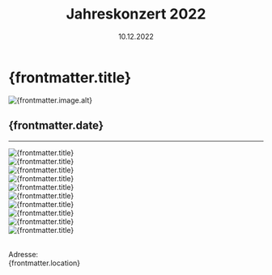 ﻿---
draft: false
history: true
layout: ../../layouts/BlogLayout.astro
publishedDate: 2022-12-10
date: 10.12.2022
uhrzeit: 20:00 Uhr
title: Jahreskonzert 2022
description: Jahresabschlusskonzert
location: Kulturetage Messestadt Riem
keywords: 
link: 
linktext: 
image:
  src: /images/blog/2022_12_10_Jahreskonzert/campos_viola_photography_A1_8837.jpg
  alt: mmt
---

#  {frontmatter.title}

<div id="toc">
    <Image
      src={frontmatter.image.src}
      width={1000}
      height="auto"
      quality={95}
      format = "webp"
      class = "rounded-xl"
      alt={frontmatter.image.alt}
    />
</div>

## {frontmatter.date}



---

<div class="pt-8">
<Image
        src={bild2}
        width={1500}
        height="auto"
        quality={100}
        format="webp"
        class="rounded-xl"
        alt="{frontmatter.title}"></Image>
        <br />
<Image
        src={bild3}
        width={1500}
        height="auto"
        quality={100}
        format="webp"
        class="rounded-xl"
        alt="{frontmatter.title}"></Image>
        <br />
<Image
        src={bild4}
        width={1500}
        height="auto"
        quality={100}
        format="webp"
        class="rounded-xl"
        alt="{frontmatter.title}"></Image>
        <br />
<Image
        src={bild5}
        width={1500}
        height="auto"
        quality={100}
        format="webp"
        class="rounded-xl"
        alt="{frontmatter.title}"></Image>
        <br />
<Image
        src={bild6}
        width={1500}
        height="auto"
        quality={100}
        format="webp"
        class="rounded-xl"
        alt="{frontmatter.title}"></Image>
        <br />
<Image
        src={bild7}
        width={1500}
        height="auto"
        quality={100}
        format="webp"
        class="rounded-xl"
        alt="{frontmatter.title}"></Image>
        <br />
<Image
        src={bild8}
        width={1500}
        height="auto"
        quality={100}
        format="webp"
        class="rounded-xl"
        alt="{frontmatter.title}"></Image>
        <br />
<Image
        src={bild9}
        width={1500}
        height="auto"
        quality={100}
        format="webp"
        class="rounded-xl"
        alt="{frontmatter.title}"></Image>
        <br />
<Image
        src={bild10}
        width={1500}
        height="auto"
        quality={100}
        format="webp"
        class="rounded-xl"
        alt="{frontmatter.title}"></Image>
        <br />
<Image
        src={bild11}
        width={1500}
        height="auto"
        quality={100}
        format="webp"
        class="rounded-xl"
        alt="{frontmatter.title}"></Image>
        <br />
</div>
<br />

Adresse: <br /> {frontmatter.location}
<br />
